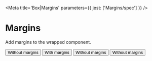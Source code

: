 

<Meta title='Box|Margins' parameters={{ jest: ['Margins/spec'] }} />

# Margins

Add margins to the wrapped component.

<Preview>
  <Story name='Default'>
    <ButtonGroup>
      <Button>
        Without margins
      </Button>
      <Margins all={32}>
        <Button>
          With margins
        </Button>
      </Margins>
      <Button>
        Without margins
      </Button>
      <Button>
        Without margins
      </Button>
    </ButtonGroup>
  </Story>
</Preview>

<Props of={Margins} />
